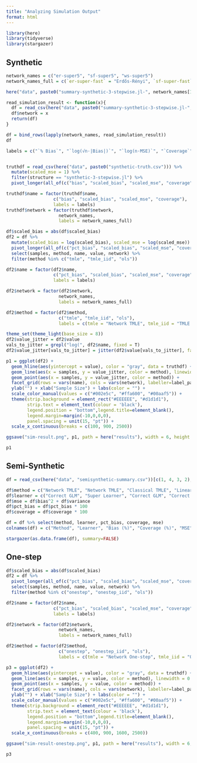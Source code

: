 ```yaml
---
title: "Analyzing Simulation Output"
format: html
---
```


```r
library(here)
library(tidyverse)
library(stargazer)

```

## Synthetic

```r
network_names = c("er-super5", "sf-super5", "ws-super5")
network_names_full = c(`er-super-fast` = "Erdős-Rényi", `sf-super-fast` = "Scale-Free", `ws-super-fast` = "Watts-Strogatz")

here("data", paste0("summary-synthetic-3-stepwise.jl-", network_names[1], ".csv"))

read_simulation_result <- function(x){
  df = read_csv(here("data", paste0("summary-synthetic-3-stepwise.jl-", x, ".csv")))
  df$network = x
  return(df)
}

df = bind_rows(lapply(network_names, read_simulation_result))
df

```
```r
labels = c("`% Bias`", "`log(√n·|Bias|)`", "`log(n·MSE)`", "`Coverage`")


truthdf = read_csv(here("data", paste0("synthetic-truth.csv"))) %>% 
  mutate(scaled_mse = 1) %>%
  filter(structure == "synthetic-3-stepwise.jl") %>%
  pivot_longer(all_of(c("bias", "scaled_bias", "scaled_mse", "coverage")))

truthdf$name = factor(truthdf$name, 
                  c("bias", "scaled_bias", "scaled_mse", "coverage"), 
                  labels = labels)
truthdf$network = factor(truthdf$network,
                    network_names,
                    labels = network_names_full)

```



```r

df$scaled_bias = abs(df$scaled_bias)
df2 = df %>% 
  mutate(scaled_bias = log(scaled_bias), scaled_mse = log(scaled_mse)) %>%
  pivot_longer(all_of(c("pct_bias", "scaled_bias", "scaled_mse", "coverage"))) %>% 
  select(samples, method, name, value, network) %>%
  filter(method %in% c("tmle", "tmle_iid", "ols"))

df2$name = factor(df2$name, 
                  c("pct_bias", "scaled_bias", "scaled_mse", "coverage"), 
                  labels = labels)

df2$network = factor(df2$network,
                    network_names,
                    labels = network_names_full)

df2$method = factor(df2$method,
                    c("tmle", "tmle_iid", "ols"),
                    labels = c(tmle = "Network TMLE", tmle_iid = "TMLE (No Network)", ols = "Linear Regression (No Network)"))


```

```r

theme_set(theme_light(base_size = 8))
df2$value_jitter = df2$value
vals_to_jitter = grepl("log(", df2$name, fixed = T)
df2$value_jitter[vals_to_jitter] = jitter(df2$value[vals_to_jitter], factor = 1000)

p1 = ggplot(df2) + 
  geom_hline(aes(yintercept = value), color = "gray", data = truthdf) + 
  geom_line(aes(x = samples, y = value_jitter, color = method), linewidth = 0.5) +
  geom_point(aes(x = samples, y = value_jitter, color = method)) +
  facet_grid(rows = vars(name), cols = vars(network), labeller=label_parsed, scales = "free_y") + 
  ylab("") + xlab("Sample Size") + labs(color = "") +
  scale_color_manual(values = c("#002e5c", "#ffa600", "#00aaf5")) + 
  theme(strip.background = element_rect("#EEEEEE", "#d1d1d1"), 
        strip.text = element_text(colour = 'black'), 
        legend.position = "bottom",legend.title=element_blank(), 
        legend.margin=margin(-10,0,0,0),
        panel.spacing = unit(15, "pt")) +
  scale_x_continuous(breaks = c(100, 900, 2500))

ggsave("sim-result.png", p1, path = here("results"), width = 6, height = 6, dpi = 400)

p1

```

## Semi-Synthetic

```r
df = read_csv(here("data", "semisynthetic-summary.csv"))[c(1, 4, 3, 2), ]

df$method = c("Network TMLE", "Network TMLE", "Classical TMLE", "Linear Regression")
df$learner = c("Correct GLM", "Super Learner", "Correct GLM", "Correct GLM")
df$mse = df$bias^2 + df$variance
df$pct_bias = df$pct_bias * 100
df$coverage = df$coverage * 100

df = df %>% select(method, learner, pct_bias, coverage, mse)
colnames(df) = c("Method", "Learner", "Bias (%)", "Coverage (%)", "MSE")
```

```r
stargazer(as.data.frame(df), summary=FALSE)
```

## One-step

```r
df$scaled_bias = abs(df$scaled_bias)
df2 = df %>% 
  pivot_longer(all_of(c("pct_bias", "scaled_bias", "scaled_mse", "coverage"))) %>% 
  select(samples, method, name, value, network) %>%
  filter(method %in% c("onestep", "onestep_iid", "ols"))

df2$name = factor(df2$name, 
                  c("pct_bias", "scaled_bias", "scaled_mse", "coverage"), 
                  labels = labels)

df2$network = factor(df2$network,
                    network_names,
                    labels = network_names_full)

df2$method = factor(df2$method,
                    c("onestep", "onestep_iid", "ols"),
                    labels = c(tmle = "Network One-step", tmle_iid = "One-step (No Network)", ols = "Linear Regression (No Network)"))
```

```r
p3 = ggplot(df2) + 
  geom_hline(aes(yintercept = value), color = "gray", data = truthdf) + 
  geom_line(aes(x = samples, y = value, color = method), linewidth = 0.5) +
  geom_point(aes(x = samples, y = value, color = method)) +
  facet_grid(rows = vars(name), cols = vars(network), labeller=label_parsed, scales = "free_y") + 
  ylab("") + xlab("Sample Size") + labs(color = "") +
  scale_color_manual(values = c("#002e5c", "#ffa600", "#00aaf5")) + 
  theme(strip.background = element_rect("#EEEEEE", "#d1d1d1"), 
        strip.text = element_text(colour = 'black'), 
        legend.position = "bottom",legend.title=element_blank(), 
        legend.margin=margin(-10,0,0,0),
        panel.spacing = unit(15, "pt")) +
  scale_x_continuous(breaks = c(400, 900, 1600, 2500))

ggsave("sim-result-onestep.png", p1, path = here("results"), width = 6, height = 6)

p3
```

